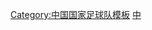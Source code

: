 {{National squad
 | name      = 1988年奥运会足球比赛中国参赛名单
 | bg        = #EE1C25
 | fg        = yellow
 | bordercolor = yellow
 | country   = CHN
 | team link = 中国国家足球队
 | title     = 中国队参赛名单
 | flag      = the People's Republic of China
 | comp link = 1988年奥运会
 | comp      = 1988年奥运会足球比赛
 | p1        = [[孔国贤]]
 | p2        = [[朱波]] <small>([[隊長 (足球)|c]])</small>
 | p3        = [[高升 (足球运动员)|高升]]
 | p4        = [[郭亿军]]
 | p5        = [[賈秀全|贾秀全]]
 | p6        = [[吴群立]]
 | p7        = [[谢育新]]
 | p8        = [[唐尧东]]
 | p9        = [[柳海光]]
 | p10       = [[马林 (足球运动员)|马林]]
 | p11       = [[朱平 (足球运动员)|朱平]]
 | p12       = [[王宝山]]
 | p13       = [[崔光日]]
 | p14       = [[霍建霆]]
 | p15       = [[张小文]]
 | p16       = [[李辉 (足球运动员)|李辉]]
 | p17       = [[麦超]]
 | p18       = [[段举]]
 | p19       = [[王军 (1963年)|王军]]
 | p20       = [[张惠康]]
 | coach     = [[高丰文]]
}}<noinclude>
[[Category:中国国家足球队模板]]
[[Category:中国国家足球队运动员|中]]
</noinclude>